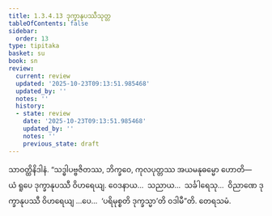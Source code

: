 ```yaml
---
title: 1.3.4.13 ဒုက္ခာနုပဿီသုတ္တ
tableOfContents: false
sidebar:
  order: 13
type: tipitaka
basket: su
book: sn
review:
  current: review
  updated: '2025-10-23T09:13:51.985468'
  updated_by: ''
  notes: ''
  history:
  - state: review
    date: '2025-10-23T09:13:51.985468'
    updated_by: ''
    notes: ''
    previous_state: draft
---
```



<ReviewStatus review={frontmatter.review} showDetails={true} />

<HypothesisAnnotation frontmatter={frontmatter} />

<DynamicBreadcrumb />

<Division number="148" book="sn" e="ch" v="18" p="301">

<Paragraph number="785" book="sn">
သာဝတ္ထိနိဒါနံ. “သဒ္ဓါပဗ္ဗဇိတဿ, ဘိက္ခဝေ, ကုလပုတ္တဿ အယမနုဓမ္မော ဟောတိ—  ယံ ရူပေ ဒုက္ခာနုပဿီ ဝိဟရေယျ. ဝေဒနာယ…  သညာယ…  သင်္ခါရေသု…  ဝိညာဏေ ဒုက္ခာနုပဿီ ဝိဟရေယျ …ပေ…  ‘ပရိမုစ္စတိ ဒုက္ခသ္မာ’တိ ဝဒါမီ”တိ.

</Paragraph>
</Division>

<Paragraph number="786" type="center" book="sn">
တေရသမံ.
</Paragraph>